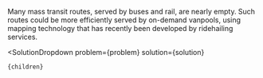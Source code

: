 

Many mass transit routes, served by buses and rail, are nearly empty. Such routes could be more efficiently served by on-demand vanpools, using mapping technology that has recently been developed by ridehailing services.

  <SolutionDropdown 
    problem={problem} 
    solution={solution}
  >
    {children}
  </SolutionDropdown>